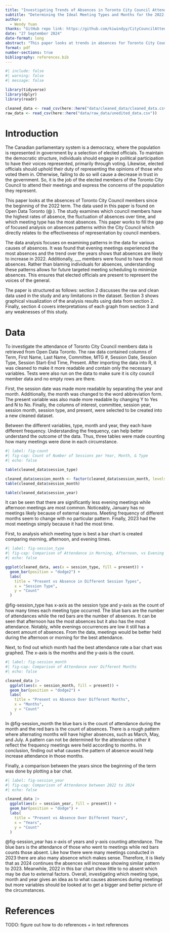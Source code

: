 ```yaml
---
title: "Investigating Trends of Absences in Toronto City Council Attendance between 2022 to 2026"
subtitle: "Determining the Ideal Meeting Types and Months for the 2022-2026 Term"
author: 
  - Wendy Yuan
thanks: "GitHub repo link: https://github.com/kiwindyy/CityCouncilAttendance"
date: "27 September 2024"
date-format: long
abstract: "This paper looks at trends in absences for Toronto City Council members using data from Open Data Toronto (@ ). The data was used to observe which members had the most absences, absences trends over the years, and what meeting types had the most absences. It was found that evening meetings saw the most absences and absences are predicted to see an increase over the years. Through identifying trends of absences, we can help minimize the number of absences by ___ members which is important as when City Council members are elected, they are expected to attend meetings to voice the population’s opinions."
format: pdf
number-sections: true
bibliography: references.bib
---
```


```r
#| include: false
#| warning: false
#| message: false

library(tidyverse)
library(dplyr)
library(readr)

cleaned_data <- read_csv(here::here("data/cleaned_data/cleaned_data.csv"))
raw_data <- read_csv(here::here("data/raw_data/unedited_data.csv"))
```

# Introduction

The Canadian parliamentary system is a democracy, where the population is represented in government by a selection of elected officials. To maintain the democratic structure, individuals should engage in political participation to have their voices represented, primarily through voting. Likewise, elected officials should uphold their duty of representing the opinions of those who voted them in. Otherwise, failing to do so will cause a decrease in trust in the government. So, it is the job of the elected members of the Toronto City Council to attend their meetings and express the concerns of the population they represent. 

This paper looks at the absences of Toronto City Council members since the beginning of the 2022 term. The data used in this paper is found on Open Data Toronto (@ ). The study examines which council members have the highest rates of absence, the fluctuation of absences over time, and which meeting type has the most absences. This paper works to fill the gap of focused analysis on absences patterns within the City Council which directly relates to the effectiveness of representation by council members. 

The data analysis focuses on examining patterns in the data for various causes of absences. It was found that evening meetings experienced the most absences and the trend over the years shows that absences are likely to increase in 2022. Additionally, ___ members were found to have the most absences. Rather than blaming individuals for absences, understanding these patterns allows for future targeted meeting scheduling to minimize absences. This ensures that elected officials are present to represent the voices of the general. 

The paper is structured as follows: section 2 discusses the raw and clean data used in the study and any limitations in the dataset. Section 3 shows graphical visualization of the analysis results using data from section 2. Finally, section 4 covers interpretations of each graph from section 3 and any weaknesses of this study. 

# Data {#sec-data}

To investigate the attendance of Toronto City Council members data is retrieved from Open Data Toronto. The raw data contained columns of Term, First Name, Last Name, Committee, MTG #, Session Date, Session Type, Session Start-End Time, Present. After importing the data into R, it was cleaned to make it more readable and contain only the necessary variables. Tests were also run on the data to make sure it is city council member data and no empty rows are there. 

First, the session date was made more readable by separating the year and month. Additionally, the month was changed to the word abbreviation form. The present variable was also made more readable by changing Y to Yes and N to No. Finally, the columns of interest, committee, session year, session month, session type, and present, were selected to be created into a new cleaned dataset. 

Between the different variables, type, month and year, they each have different frequency. Understanding the frequency, can help better understand the outcome of the data. Thus, three tables were made counting how many meetings were done in each circumstance. 

```r
#| label: fig-count
#| fig-cap: Count of Number of Sessions per Year, Month, & Type
#| echo: false

table(cleaned_data$session_type)

cleaned_data$session_month <- factor(cleaned_data$session_month, levels = month.abb)
table(cleaned_data$session_month)

table(cleaned_data$session_year)
```

It can be seen that there are significantly less evening meetings while afternoon meetings are most common. Noticeably, January has no meetings likely because of external reasons. Meeting frequency of different months seem to change with no particular pattern. Finally, 2023 had the most meetings simply because it had the most time. 

First, to analysis which meeting type is best a bar chart is created comparing morning, afternoon, and evening times. 

```r
#| label: fig-session_type
#| fig-cap: Comparison of Attendance in Morning, Afternoon, vs Evening Session
#| echo: false

ggplot(cleaned_data, aes(x = session_type, fill = present)) +
  geom_bar(position = "dodge2") + 
  labs(
    title = "Present vs Absence in Different Session Types",
    x = "Session Type",
    y = "Count"
  )
```

@fig-session_type has x-axis as the session type and y-axis as the count of how many times each meeting type occurred. The blue bars are the number of attendances while the red bars are the number of absences. It can be seen that afternoon has the most absences but it also has the most attendance. Notably, while evenings occurrences are low it still has a decent amount of absences. From the data, meetings would be better held during the afternoon or morning for the best attendance. 

Next, to find out which month had the best attendance rate a bar chart was graphed. The x-axis is the months and the y-axis is the count. 

```r
#| label: fig-session_month
#| fig-cap: Comparison of Attendance over Different Months
#| echo: false

cleaned_data |> 
  ggplot(aes(x = session_month, fill = present)) +
  geom_bar(position = "dodge2") + 
  labs(
    title = "Present vs Absence Over Different Months",
    x = "Months",
    y = "Count"
  )
```

In @fig-session_month the blue bars is the count of attendance during the month and the red bars is the count of absences. There is a rough pattern where alternating months will have higher absences, such as March, May, and July. A pattern can not be determined for the attendance rather it reflect the frequency meetings were held according to months. In conclusion, finding out what causes the pattern of absence would help increase attendance in those months. 

Finally, a comparison between the years since the beginning of the term was done by plotting a bar chat. 

```r
#| label: fig-session_year
#| fig-cap: Comparison of Attendance between 2022 to 2024
#| echo: false

cleaned_data |> 
  ggplot(aes(x = session_year, fill = present)) +
  geom_bar(position = "dodge") + 
  labs(
    title = "Present vs Absence Over Different Years",
    x = "Years",
    y = "Count"
  )
```

@fig-session_year has x-axis of years and y-axis counting attendance. The blue bars is the attendance of those who went to meetings while red bars counts those absent. Like how there were many meetings conducted in 2023 there are also many absence which makes sense. Therefore, it is likely that as 2024 continues the absences will increase showing similar pattern to 2023. Meanwhile, 2022 in this bar chart show little to no absent which may be due to external factors. Overall, investigating which meeting type, month and year gives an idea as to what causes absences during meetings but more variables should be looked at to get a bigger and better picture of the circumstances.

\newpage

# References

TODO: figure out how to do references + in text references 

